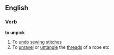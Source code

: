 ==English==

===Verb===
'''to unpick'''

# To [[undo]] [[sewing]] [[stitch]]es
# To [[unravel]] or [[untangle]] the [[thread]]s of a rope etc